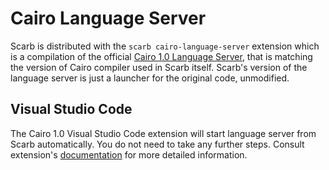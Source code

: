 # Cairo Language Server

Scarb is distributed with the `scarb cairo-language-server` extension which is a compilation of the official
[Cairo 1.0 Language Server](https://github.com/starkware-libs/cairo/tree/main/crates/cairo-lang-language-server),
that is matching the version of Cairo compiler used in Scarb itself.
Scarb's version of the language server is just a launcher for the original code, unmodified.

## Visual Studio Code

The Cairo 1.0 Visual Studio Code extension will start language server from Scarb automatically.
You do not need to take any further steps.
Consult extension's [documentation](https://github.com/starkware-libs/cairo/blob/main/vscode-cairo/README.md)
for more detailed information.
